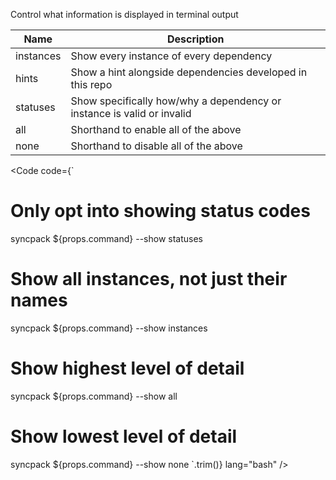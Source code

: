 
Control what information is displayed in terminal output

| Name      | Description                                                            |
| --------- | ---------------------------------------------------------------------- |
| instances | Show every instance of every dependency                                |
| hints     | Show a hint alongside dependencies developed in this repo              |
| statuses  | Show specifically how/why a dependency or instance is valid or invalid |
| all       | Shorthand to enable all of the above                                   |
| none      | Shorthand to disable all of the above                                  |

<Code
  code={`
# Only opt into showing status codes
syncpack ${props.command} --show statuses
# Show all instances, not just their names
syncpack ${props.command} --show instances
# Show highest level of detail
syncpack ${props.command} --show all
# Show lowest level of detail
syncpack ${props.command} --show none
`.trim()}
  lang="bash"
/>
